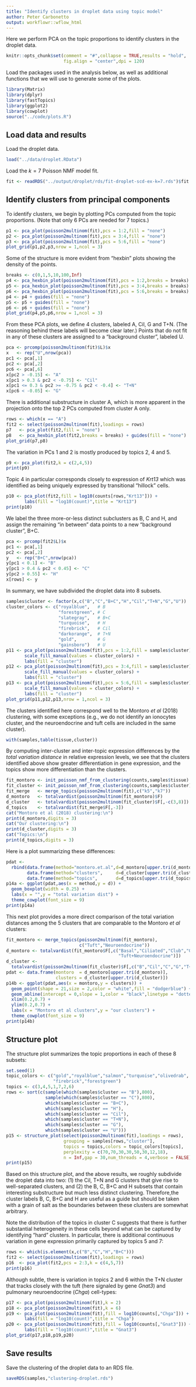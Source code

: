 ```yaml
---
title: "Identify clusters in droplet data using topic model"
author: Peter Carbonetto
output: workflowr::wflow_html
---
```


Here we perform PCA on the topic proportions to identify clusters in
the droplet data. 

```r
knitr::opts_chunk$set(comment = "#",collapse = TRUE,results = "hold",
                      fig.align = "center",dpi = 120)
```

Load the packages used in the analysis below, as well as additional
functions that we will use to generate some of the plots.

```r
library(Matrix)
library(dplyr)
library(fastTopics)
library(ggplot2)
library(cowplot)
source("../code/plots.R")
```

Load data and results
---------------------

Load the droplet data.

```r
load("../data/droplet.RData")
```

Load the $k = 7$ Poisson NMF model fit.

```r
fit <- readRDS("../output/droplet/rds/fit-droplet-scd-ex-k=7.rds")$fit
```

Identify clusters from principal components
-------------------------------------------

To identify clusters, we begin by plotting PCs computed from the topic
proportions. (Note that only 6 PCs are needed for 7 topics.)

```r
p1 <- pca_plot(poisson2multinom(fit),pcs = 1:2,fill = "none")
p2 <- pca_plot(poisson2multinom(fit),pcs = 3:4,fill = "none")
p3 <- pca_plot(poisson2multinom(fit),pcs = 5:6,fill = "none")
plot_grid(p1,p2,p3,nrow = 1,ncol = 3)
```

Some of the structure is more evident from "hexbin" plots showing the
density of the points.

```r
breaks <- c(0,1,5,10,100,Inf)
p4 <- pca_hexbin_plot(poisson2multinom(fit),pcs = 1:2,breaks = breaks)
p5 <- pca_hexbin_plot(poisson2multinom(fit),pcs = 3:4,breaks = breaks)
p6 <- pca_hexbin_plot(poisson2multinom(fit),pcs = 5:6,breaks = breaks)
p4 <- p4 + guides(fill = "none")
p5 <- p5 + guides(fill = "none")
p6 <- p6 + guides(fill = "none")
plot_grid(p4,p5,p6,nrow = 1,ncol = 3)
```

From these PCA plots, we define 4 clusters, labeled A, Cil, G and
T+N. (The reasoning behind these labels will become clear later.)
Points that do not fit in any of these clusters are assigned to a
"background cluster", labeled U.

```r
pca <- prcomp(poisson2multinom(fit)$L)$x
x   <- rep("U",nrow(pca))
pc1 <- pca[,1]
pc2 <- pca[,2]
pc6 <- pca[,6]
x[pc2 > -0.15] <- "A"
x[pc1 > 0.3 & pc2 < -0.75] <- "Cil"
x[pc1 <= 0.3 & pc2 >= -0.75 & pc2 < -0.4] <- "T+N"
x[pc6 < -0.05] <- "G"
```

There is additional substructure in cluster A, which is more apparent
in the projection onto the top 2 PCs computed from cluster A only.

```r
rows <- which(x == "A")
fit2 <- select(poisson2multinom(fit),loadings = rows)
p7   <- pca_plot(fit2,fill = "none")
p8   <- pca_hexbin_plot(fit2,breaks = breaks) + guides(fill = "none")
plot_grid(p7,p8)
```

The variation in PCs 1 and 2 is mostly produced by topics 2, 4 and 5.

```r
p9 <- pca_plot(fit2,k = c(2,4,5))
print(p9)
```

Topic 4 in particular corresponds closely to expression of *Krt13*
which was identified as being uniquely expressed by transitional
"hillock" cells.

```r
p10 <- pca_plot(fit2,fill = log10(counts[rows,"Krt13"])) +
       labs(fill = "log10(count)",title = "Krt13")
print(p10)
```

We label the three more-or-less distinct subclusters as B, C and H,
and assign the remaining "in between" data points to a new "background
cluster", B+C.

```r
pca <- prcomp(fit2$L)$x
pc1 <- pca[,1]
pc2 <- pca[,2]
y   <- rep("B+C",nrow(pca))
y[pc1 < 0.1] <- "B"
y[pc1 > 0.4 & pc2 < 0.45] <- "C"
y[pc2 > 0.55] <- "H"
x[rows] <- y
```

In summary, we have subdivided the droplet data into 8 subsets.

```r
samples$cluster <- factor(x,c("B","C","B+C","H","Cil","T+N","G","U"))
cluster_colors <- c("royalblue",   # B
                    "forestgreen", # C
                    "slategray",   # B+C
                    "turquoise",   # H
					"firebrick",   # Cil
					"darkorange",  # T+N
					"gold",        # G
					"gainsboro")   # U
p11 <- pca_plot(poisson2multinom(fit),pcs = 1:2,fill = samples$cluster) +
       scale_fill_manual(values = cluster_colors) +
	   labs(fill = "cluster")
p12 <- pca_plot(poisson2multinom(fit),pcs = 3:4,fill = samples$cluster) +
       scale_fill_manual(values = cluster_colors) +
	   labs(fill = "cluster")
p13 <- pca_plot(poisson2multinom(fit),pcs = 5:6,fill = samples$cluster) +
       scale_fill_manual(values = cluster_colors) +
	   labs(fill = "cluster")
plot_grid(p11,p12,p13,nrow = 1,ncol = 3)
```

The clusters identified here correspond well to the Montoro *et al*
(2018) clustering, with some exceptions (e.g., we do not identify an
ionocytes cluster, and the neuroendocrine and tuft cells are included
in the same cluster).

```r
with(samples,table(tissue,cluster))
```

By computing inter-cluster and inter-topic expression differences by
the *total variation distance* in relative expression levels, we
see that the clusters identified above show greater differentiation in
gene expression, and the topics show more differentiation than the
clusters.

```r
fit_montoro <- init_poisson_nmf_from_clustering(counts,samples$tissue)
fit_cluster <- init_poisson_nmf_from_clustering(counts,samples$cluster)
fit_merge   <- merge_topics(poisson2multinom(fit),c("k5","k7"))
d_montoro   <- totalvardist(poisson2multinom(fit_montoro)$F)
d_cluster   <- totalvardist(poisson2multinom(fit_cluster)$F[,-c(3,8)])
d_topics    <- totalvardist(fit_merge$F[,-3])
cat("Montoro et al (2018) clustering:\n")
print(d_montoro,digits = 3)
cat("Our clustering:\n")
print(d_cluster,digits = 3)
cat("Topics:\n")
print(d_topics,digits = 3)
```

Here is a plot summarizing these differences:

```r
pdat <-
  rbind(data.frame(method="montoro.et.al",d=d_montoro[upper.tri(d_montoro)]),
        data.frame(method="clusters",     d=d_cluster[upper.tri(d_cluster)]),
        data.frame(method="topics",       d=d_topics[upper.tri(d_topics)]))
p14a <- ggplot(pdat,aes(x = method,y = d)) +
  geom_boxplot(width = 0.25) +
  labs(x = "",y = "total variation dist") +
  theme_cowplot(font_size = 9)
print(p14a)
```

This next plot provides a more direct comparison of the total
variation distances among the 5 clusters that are comparable to the
Montoro *et al* clusters:

```r
fit_montoro <- merge_topics(poisson2multinom(fit_montoro),
                            c("Tuft","Neuroendocrine"))
d_montoro <- totalvardist(fit_montoro$F[,c("Basal","Ciliated","Club","Goblet",
                                           "Tuft+Neuroendocrine")])
d_cluster <-
  totalvardist(poisson2multinom(fit_cluster)$F[,c("B","Cil","C","G","T+N")])
pdat <- data.frame(montoro  = d_montoro[upper.tri(d_montoro)],
                   clusters = d_cluster[upper.tri(d_cluster)])
p14b <- ggplot(pdat,aes(x = montoro,y = clusters)) +
  geom_point(shape = 21,size = 2,color = "white",fill = "dodgerblue") +
  geom_abline(intercept = 0,slope = 1,color = "black",linetype = "dotted") +
  xlim(0.2,0.7) + 
  ylim(0.2,0.7) + 
  labs(x = "Montoro et al clusters",y = "our clusters") +
  theme_cowplot(font_size = 9)
print(p14b)
```

Structure plot
--------------

The structure plot summarizes the topic proportions in each of these 8
subsets:

```r
set.seed(1)
topic_colors <- c("gold","royalblue","salmon","turquoise","olivedrab",
                  "firebrick","forestgreen")
topics <- c(3,4,5,1,7,2,6)
rows <- sort(c(sample(which(samples$cluster == "B"),800),
               sample(which(samples$cluster == "C"),800),
			   which(samples$cluster == "B+C"),
               which(samples$cluster == "H"),
               which(samples$cluster == "Cil"),
               which(samples$cluster == "T+N"),
               which(samples$cluster == "G"),
			   which(samples$cluster == "U")))
p15 <- structure_plot(select(poisson2multinom(fit),loadings = rows),
                      grouping = samples[rows,"cluster"],
                      topics = topics,colors = topic_colors[topics],
		  			  perplexity = c(70,70,30,30,50,30,12,18),
                      n = Inf,gap = 30,num_threads = 4,verbose = FALSE)
print(p15)
```

Based on this structure plot, and the above results, we roughly
subdivide the droplet data into two: (1) the Cil, T+N and G clusters
that give rise to well-separated clusters, and (2) the B, C, B+C and H
subsets that contain interesting substructure but much less distinct
clustering. Therefore,the cluster labels B, C, B+C and H are useful as
a guide but should be taken with a grain of salt as the boundaries
between these clusters are somewhat arbitrary.

Note the distribution of the topics in cluster C suggests that there
is further substantial heterogeneity in these cells beyond what can be
captured by identifying "hard" clusters. In particular, there is
additional continuous variation in gene expression primarily captured
by topics 5 and 7:

```r
rows <- which(is.element(x,c("B","C","H","B+C")))
fit2 <- select(poisson2multinom(fit),loadings = rows)
p16  <- pca_plot(fit2,pcs = 2:3,k = c(4,5,7))
print(p16)
```

Although subtle, there is variation in topics 2 and 6 within the T+N
cluster that tracks closely with the tuft (here signaled by gene
*Gnat3*) and pulmonary neuroendocrine (*Chga*) cell-types:

```r
p17 <- pca_plot(poisson2multinom(fit),k = 2)
p18 <- pca_plot(poisson2multinom(fit),k = 6)
p19 <- pca_plot(poisson2multinom(fit),fill = log10(counts[,"Chga"])) +
       labs(fill = "log10(count)",title = "Chga")
p20 <- pca_plot(poisson2multinom(fit),fill = log10(counts[,"Gnat3"])) +
       labs(fill = "log10(count)",title = "Gnat3")
plot_grid(p17,p18,p19,p20)
```

Save results
------------

Save the clustering of the droplet data to an RDS file.

```r
saveRDS(samples,"clustering-droplet.rds")
```

